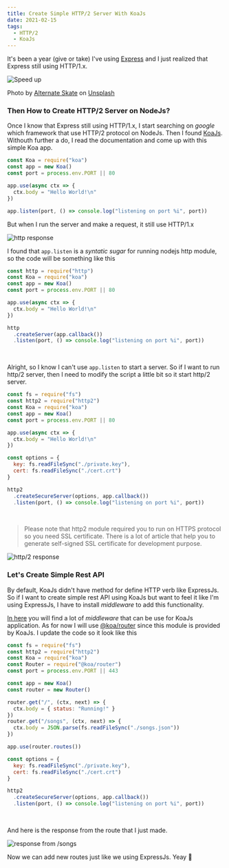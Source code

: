 ```yaml
---
title: Create Simple HTTP/2 Server With KoaJs
date: 2021-02-15
tags:
  - HTTP/2
  - KoaJs
---
```



It's been a year (give or take) I've using [Express](https://expressjs.com) and I just realized that Express still using HTTP/1.x.

![Speed up](./banner.jpg)
<Figcaption><span>Photo by <a href="https://unsplash.com/@alternateskate?utm_source=unsplash&amp;utm_medium=referral&amp;utm_content=creditCopyText">Alternate Skate</a> on <a href="https://unsplash.com/?utm_source=unsplash&amp;utm_medium=referral&amp;utm_content=creditCopyText">Unsplash</a></span></Figcaption>

### Then How to Create HTTP/2 Server on NodeJs?
Once I know that Express still using HTTP/1.x, I start searching on _google_ which framework that use HTTP/2 protocol on NodeJs. Then I found [KoaJs](https://koajs.com/). Withouth further a do, I read the documentation and come up with this simple Koa app.

```js
const Koa = require("koa")
const app = new Koa()
const port = process.env.PORT || 80

app.use(async ctx => {
  ctx.body = "Hello World!\n"
})

app.listen(port, () => console.log("listening on port %i", port))
```

But when I run the server and make a request, it still use HTTP/1.x

![http response](./http1-response.png)
<br />

I found that `app.listen` is a _syntatic sugar_ for running nodejs http module, so the code will be something like this

```js {1,10-12}
const http = require("http")
const Koa = require("koa")
const app = new Koa()
const port = process.env.PORT || 80

app.use(async ctx => {
  ctx.body = "Hello World!\n"
})

http
  .createServer(app.callback())
  .listen(port, () => console.log("listening on port %i", port))
```
<br />

Alright, so I know I can't use `app.listen` to start a server. So if I want to run http/2 server, then I need to modify the script a little bit so it start http/2 server.

```js {1-2,11-14,16-17}
const fs = require("fs")
const http2 = require("http2")
const Koa = require("koa")
const app = new Koa()
const port = process.env.PORT || 80

app.use(async ctx => {
  ctx.body = "Hello World!\n"
})

const options = {
  key: fs.readFileSync("./private.key"),
  cert: fs.readFileSync("./cert.crt")
}

http2
  .createSecureServer(options, app.callback())
  .listen(port, () => console.log("listening on port %i", port))
```
<br />

> Please note that http2 module required you to run on HTTPS protocol so you need SSL certificate. There is a lot of article that help you to generate self-signed SSL certificate for development purpose.

![http/2 response](./http2-response.png)
<br />

### Let's Create Simple Rest API
By default, KoaJs didn't have method for define HTTP verb like ExpressJs. So if I want to create simple rest API using KoaJs but want to feel it like I'm using ExpressJs, I have to install _middleware_ to add this functionality.

[In here](https://github.com/koajs/koa/wiki) you will find a lot of _middleware_ that can be use for KoaJs application. As for now I will use [@koa/router](https://github.com/koajs/router) since this module is provided by KoaJs. I update the code so it look like this

```js {4,8,10-15,17}
const fs = require("fs")
const http2 = require("http2")
const Koa = require("koa")
const Router = require("@koa/router")
const port = process.env.PORT || 443

const app = new Koa()
const router = new Router()

router.get("/", (ctx, next) => {
  ctx.body = { status: "Running!" }
})
router.get("/songs", (ctx, next) => {
  ctx.body = JSON.parse(fs.readFileSync("./songs.json"))
})

app.use(router.routes())

const options = {
  key: fs.readFileSync("./private.key"),
  cert: fs.readFileSync("./cert.crt")
}

http2
  .createSecureServer(options, app.callback())
  .listen(port, () => console.log("listening on port %i", port))
```
<br />

And here is the response from the route that I just made.

![response from /songs](./rest-response.jpg)
<br />

Now we can add new routes just like we using ExpressJs. Yeay 🤩
